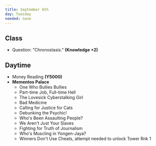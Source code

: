 ```yaml
---
title: September 6th
day: Tuesday
needed: none
---
```


## Class
- Question: "Chronostasis." **(Knowledge +2)**

## Daytime
- Money Reading **(Y5000)**
- **Mementos Palace**
    - One Who Bullies Bullies
    - Part-time Job, Full-time Hell
    - The Lovesick Cyberstalking Girl
    - Bad Medicine
    - Calling for Justice for Cats
    - Debunking the Psychic!
    - Who's Been Assaulting People?
    - We Aren't Just Your Slaves
    - Fighting for Truth of Journalism
    - Who's Muscling in Yongen-Jaya?
    - Winners Don't Use Cheats, attempt needed to unlock Tower Rnk 1